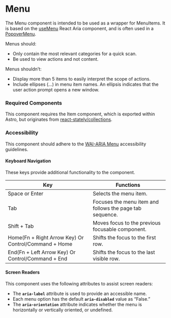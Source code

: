 
<Meta title="Components/Menu/Menu" />

# Menu

The Menu component is intended to be used as a wrapper for MenuItems. It is based on the [useMenu](https://react-spectrum.adobe.com/react-aria/useMenu.html) 
React Aria component, and is often used in a [PopoverMenu](./?path=/story/components-popovermenu--default).

Menus should:
- Only contain the most relevant categories for a quick scan.
- Be used to view actions and not content.

Menus shouldn’t:
- Display more than 5 items to easily interpret the scope of actions.
- Include ellipses (…) in menu item names. An ellipsis indicates that the user action prompt opens a new window.

### Required Components

This component requires the Item component, which is exported within Astro, but originates from [react-stately/collections](https://react-spectrum.adobe.com/react-stately/collections.html).

### Accessibility

This component should adhere to the [WAI-ARIA Menu](https://www.w3.org/WAI/tutorials/menus/) accessibility guidelines. 

#### Keyboard Navigation

These keys provide additional functionality to the component. 

| Key | Functions |
| ---- | ---- |
| Space or Enter | Selects the menu item. |
| Tab | Focuses the menu item and follows the page tab sequence. |
| Shift + Tab | Moves focus to the previous focusable component. |
| Home(Fn + Right Arrow Key) Or Control/Command + Home| Shifts the focus to the first row. |
| End(Fn + Left Arrow Key) Or Control/Command + End | Shifts the focus to the last visible row. |

#### Screen Readers

This component uses the following attributes to assist screen readers:
- The **`aria-label`** attribute is used to provide an accessible name.
- Each menu option has the default **`aria-disabled`** value as “False.” 
- The **`aria-orientation`** attribute indicates whether the menu is horizontally or vertically oriented, or undefined.